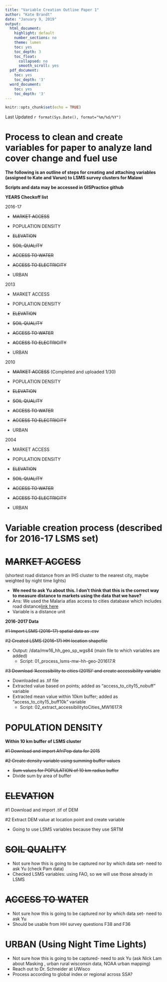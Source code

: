 ```yaml
---
title: "Variable Creation Outline Paper 1"
author: "Kate Brandt"
date: "January 9, 2019"
output:
  html_document:
    highlight: default
    number_sections: no
    theme: lumen
    toc: yes
    toc_depth: 3
    toc_float:
      collapsed: no
      smooth_scroll: yes
  pdf_document:
    toc: yes
    toc_depth: '3'
  word_document:
    toc: yes
    toc_depth: '3'
---
```


```r
knitr::opts_chunk$set(echo = TRUE)
```

Last Updated `r format(Sys.Date(), format="%m/%d/%Y")`

# Process to clean and create variables for paper to analyze land cover change and fuel use

**The following is an outline of steps for creating and attaching variables (assigned to Kate and Varun) to LSMS survey clusters for Malawi**

**Scripts and data may be accessed in GISPractice github**

**YEARS Checkoff list**

  2016-17
  
  * ~~MARKET ACCESS~~
  
  * POPULATION DENSITY
  
  * ~~ELEVATION~~
  
  * ~~SOIL QUALITY~~
  
  * ~~ACCESS TO WATER~~
  
  * ~~ACCESS TO ELECTRICITY~~
  
  * URBAN
  
  2013
  
  * MARKET ACCESS
  
  * POPULATION DENSITY
  
  * ~~ELEVATION~~
  
  * ~~SOIL QUALITY~~
  
  * ~~ACCESS TO WATER~~
  
  * ~~ACCESS TO ELECTRICITY~~
  
  * URBAN
  
  2010
  
  * ~~MARKET ACCESS~~ (Completed and uploaded 1/30)
  
  * POPULATION DENSITY
  
  * ~~ELEVATION~~
  
  * ~~SOIL QUALITY~~
  
  * ~~ACCESS TO WATER~~
  
  * ~~ACCESS TO ELECTRICITY~~
  
  * URBAN
  
  2004
  
  * MARKET ACCESS
  
  * POPULATION DENSITY
  
  * ~~ELEVATION~~
  
  * ~~SOIL QUALITY~~
  
  * ~~ACCESS TO WATER~~
  
  * ~~ACCESS TO ELECTRICITY~~
  
  * URBAN


# Variable  creation process (described for 2016-17 LSMS set)

# ~~MARKET ACCESS~~ 
  (shortest road distance from an IHS cluster to the nearest city, maybe weighted by night time lights)
  
  * **We need to ask Yu about this.  I don't think that this is the correct way to measure distance to markets using the data that we have?**
  * Ans: We used the Malaria atlas access to cities database which includes road distance[link here](https://map.ox.ac.uk/research-project/accessibility_to_cities/)
  * Variable is a distance unit
  

  **2016-2017 Data**
  
  #~~1 Import LSMS (2016-17) spatial data as .csv~~
  
  #~~2 Created LSMS (2016-17) HH location shapefile~~
    
  * Output: /data/mw16_hh_geo_sp_wgs84 (main file to which variables are added)
    + Script: 01_process_lsms-mw-hh-geo-201617.R
  

  #~~3 Download 'Accessibility to cities (2015)' and create accessibility variable~~
  
  * Downloaded as .tif file
  * Extracted value based on points; added as "access_to_city15_nobuff" variable
  * Extracted mean value within 10km buffer; added as "access_to_city15_buff10k" variable
    + Script: 02_extract_accessibilitytoCities_MW1617.R

  
# POPULATION DENSITY

**Within 10 km buffer of LSMS cluster**

  ~~#1 Download and import AfriPop data for 2015~~
  
  ~~#2 Create density variable using summing buffer values~~
  
  * ~~Sum values for POPULATION of 10 km radius buffer~~
  * Divide sum by area of buffer
  
  
# ~~ELEVATION~~

  #1 Download and import .tif of DEM
  
  #2 Extract DEM value at location point and create variable
  
  * Going to use LSMS variables because they use SRTM
  
# ~~SOIL QUALITY~~
  
  * Not sure how this is going to be captured nor by which data set- need to ask Yu (check Pam data)
  * Checked LSMS variables: using FAO, so we will use those already in LSMS
  
  
# ~~ACCESS TO WATER~~ 

  * Not sure how this is going to be captured nor by which data set- need to ask Yu
  * Should be usable from HH survey questions F38 and F36


# URBAN (Using Night Time Lights) 

  * Not sure how this is going to be captured- need to ask Yu (ask Nick Lam about Masking , urban rural wisconsin data, NOAA urban mapping)
  * Reach out to Dr. Schneider at UWisco
  * Process according to global index or regional across SSA?
  




